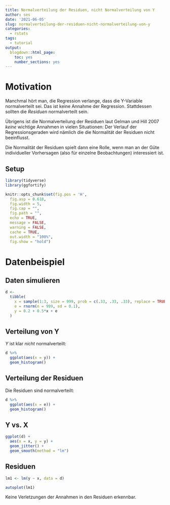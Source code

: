 ```yaml
---
title: Normalverteilung der Residuen, nicht Normalverteilung von Y
author: ses
date: '2021-06-05'
slug: normalverteilung-der-residuen-nicht-normalverteilung-von-y
categories:
  - rstats
tags:
  - tutorial
output:
  blogdown::html_page:
    toc: yes
    number_sections: yes
---
```



# Motivation

Manchmal hört man, die Regression verlange, dass die Y-Variable normalverteilt sei. Das ist keine Annahme der Regression. Stattdessen sollten die *Residuen* normalverteilt sein.

Übrigens ist die Normalverteilung der Residuen laut Gelman und Hill 2007 *keine* wichtige Annahmen in vielen Situationen: Der Verlauf der Regressionsgeraden wird nämlich die die Normalität der Residuen nicht beeinflusst. 

Die Normalität der Residuen spielt dann eine Rolle, wenn man an der Güte individueller Vorhersagen (also für einzelne Beobachtungen) interessiert ist.

## Setup

```r
library(tidyverse)
library(ggfortify)
```


```r
knitr::opts_chunk$set(fig.pos = 'H',
  fig.asp = 0.618,
  fig.width = 5,
  fig.cap = "", 
  fig.path = "",
  echo = TRUE,
  message = FALSE,
  warning = FALSE,
  cache = TRUE,
  out.width = "100%",
  fig.show = "hold")
```

# Datenbeispiel


## Daten simulieren
 
```r
d <-
  tibble(
    x = sample(1:3, size = 999, prob = c(.33, .33, .33), replace = TRUE),
    e = rnorm(n = 999, sd = 0.1),
    y = 0.2 + 0.5*x + e
  )
```
 

## Verteilung von Y

$Y$ ist klar *nicht* normalverteilt:

```r
d %>% 
  ggplot(aes(x = y)) +
  geom_histogram()
```


## Verteilung der Residuen


Die Residuen sind normalverteilt:


```r
d %>% 
  ggplot(aes(x = e)) +
  geom_histogram() 
```
 
## Y vs. X 

```r
ggplot(d) +
  aes(x = x, y = y) +
  geom_jitter() +
  geom_smooth(method = "lm")
```

## Residuen

```r
lm1 <- lm(y ~ x, data = d)
```


```r
autoplot(lm1)
```

Keine Verletzungen der Annahmen in den Residuen erkennbar.


